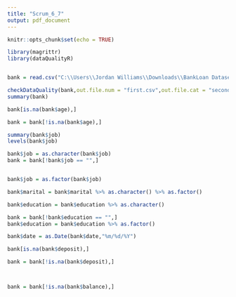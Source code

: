 ```yaml
---
title: "Scrum_6_7"
output: pdf_document
---
```


```r
knitr::opts_chunk$set(echo = TRUE)
```

```r
library(magrittr)
library(dataQualityR)


bank = read.csv("C:\\Users\\Jordan Williams\\Downloads\\BankLoan Dataset 2020.csv")

checkDataQuality(bank,out.file.num = "first.csv",out.file.cat = "second.csv")
summary(bank)
```
```r
bank[is.na(bank$age),]

bank = bank[!is.na(bank$age),]

```
```r
summary(bank$job)
levels(bank$job)

bank$job = as.character(bank$job)
bank = bank[!bank$job == "",]


bank$job = as.factor(bank$job)

```
```r
bank$marital = bank$marital %>% as.character() %>% as.factor()
```

```r
bank$education = bank$education %>% as.character()

bank = bank[!bank$education == "",]
bank$education = bank$education %>% as.factor()
```

```r
bank$date = as.Date(bank$date,"%m/%d/%Y")
```

```r
bank[is.na(bank$deposit),]

bank = bank[!is.na(bank$deposit),]



bank = bank[!is.na(bank$balance),]
```








